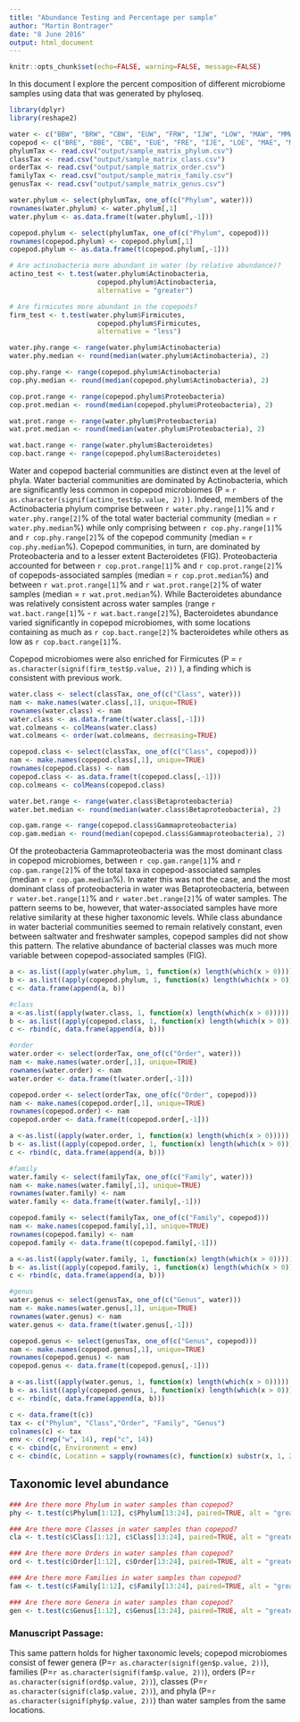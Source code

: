 ```yaml
---
title: "Abundance Testing and Percentage per sample"
author: "Martin Bontrager"
date: "8 June 2016"
output: html_document
---
```


```r
knitr::opts_chunk$set(echo=FALSE, warning=FALSE, message=FALSE)
```

In this document I explore the percent composition of different microbiome samples using data that was generated by phyloseq.

```r
library(dplyr)
library(reshape2)

water <- c("BBW", "BRW", "CBW", "EUW", "FRW", "IJW", "LOW", "MAW", "MMW", "POW", "RMW", "SCW", "TXW", "VIW")
copepod <- c("BRE", "BBE", "CBE", "EUE", "FRE", "IJE", "LOE", "MAE", "MME", "POE", "RME", "SCE", "TXE", "VIE")
phylumTax <- read.csv("output/sample_matrix_phylum.csv")
classTax <- read.csv("output/sample_matrix_class.csv")
orderTax <- read.csv("output/sample_matrix_order.csv")
familyTax <- read.csv("output/sample_matrix_family.csv")
genusTax <- read.csv("output/sample_matrix_genus.csv")
```



```r
water.phylum <- select(phylumTax, one_of(c("Phylum", water)))
rownames(water.phylum) <- water.phylum[,1]
water.phylum <- as.data.frame(t(water.phylum[,-1]))

copepod.phylum <- select(phylumTax, one_of(c("Phylum", copepod)))
rownames(copepod.phylum) <- copepod.phylum[,1]
copepod.phylum <- as.data.frame(t(copepod.phylum[,-1]))

# Are actinobacteria more abundant in water (by relative abundance)?
actino_test <- t.test(water.phylum$Actinobacteria, 
                      copepod.phylum$Actinobacteria, 
                      alternative = "greater")

# Are firmicutes more abundant in the copepods?
firm_test <- t.test(water.phylum$Firmicutes, 
                      copepod.phylum$Firmicutes, 
                      alternative = "less")

water.phy.range <- range(water.phylum$Actinobacteria)
water.phy.median <- round(median(water.phylum$Actinobacteria), 2)

cop.phy.range <- range(copepod.phylum$Actinobacteria)
cop.phy.median <- round(median(copepod.phylum$Actinobacteria), 2)

cop.prot.range <- range(copepod.phylum$Proteobacteria)
cop.prot.median <- round(median(copepod.phylum$Proteobacteria), 2)

wat.prot.range <- range(water.phylum$Proteobacteria)
wat.prot.median <- round(median(water.phylum$Proteobacteria), 2)

wat.bact.range <- range(water.phylum$Bacteroidetes)
cop.bact.range <- range(copepod.phylum$Bacteroidetes)
```

Water and copepod bacterial communities are distinct even at the level of phyla. Water bacterial communities are dominated by Actinobacteria, which are significantly less common in copepod microbiomes (P = `r as.character(signif(actino_test$p.value, 2))` ). Indeed, members of the Actinobacteria phylum comprise between `r water.phy.range[1]`% and `r water.phy.range[2]`% of the total water bacterial community (median = `r water.phy.median`%) while only comprising between `r cop.phy.range[1]`% and `r cop.phy.range[2]`% of the copepod community (median = `r cop.phy.median`%). Copepod communities, in turn, are dominated by Proteobacteria and to a lesser extent Bacteroidetes (FIG). Proteobacteria accounted for between `r cop.prot.range[1]`% and `r cop.prot.range[2]`% of copepods-associated samples (median = `r cop.prot.median`%) and between `r wat.prot.range[1]`% and `r wat.prot.range[2]`% of water samples (median = `r wat.prot.median`%). While Bacteroidetes abundance was relatively consistent across water samples (range `r wat.bact.range[1]`% - `r wat.bact.range[2]`%), Bacteroidetes abundance varied significantly in copepod microbiomes, with some locations containing as much as `r cop.bact.range[2]`% bacteroidetes while others as low as `r cop.bact.range[1]`%.

Copepod microbiomes were also enriched for Firmicutes (P = `r as.character(signif(firm_test$p.value, 2))` ), a finding which is consistent with previous work.

```r
water.class <- select(classTax, one_of(c("Class", water)))
nam <- make.names(water.class[,1], unique=TRUE)
rownames(water.class) <- nam
water.class <- as.data.frame(t(water.class[,-1]))
wat.colmeans <- colMeans(water.class)
wat.colmeans <- order(wat.colmeans, decreasing=TRUE)

copepod.class <- select(classTax, one_of(c("Class", copepod)))
nam <- make.names(copepod.class[,1], unique=TRUE)
rownames(copepod.class) <- nam
copepod.class <- as.data.frame(t(copepod.class[,-1]))
cop.colmeans <- colMeans(copepod.class)

water.bet.range <- range(water.class$Betaproteobacteria)
water.bet.median <- round(median(water.class$Betaproteobacteria), 2)

cop.gam.range <- range(copepod.class$Gammaproteobacteria)
cop.gam.median <- round(median(copepod.class$Gammaproteobacteria), 2)


```

Of the proteobacteria Gammaproteobacteria was the most dominant class in copepod microbiomes, between `r cop.gam.range[1]`% and `r cop.gam.range[2]`% of the total taxa in copepod-associated samples (median = `r cop.gam.median`%). In water this was not the case, and the most dominant class of proteobacteria in water was Betaproteobacteria, between `r water.bet.range[1]`% and `r water.bet.range[2]`% of water samples. The pattern seems to be, however, that water-associated samples have more relative similarity at these higher taxonomic levels. While class abundance in water bacterial communities seemed to remain relatively constant, even between saltwater and freshwater samples, copepod samples did not show this pattern. The relative abundance of bacterial classes was much more variable between copepod-associated samples (FIG).

```r
a <- as.list((apply(water.phylum, 1, function(x) length(which(x > 0)))))
b <- as.list((apply(copepod.phylum, 1, function(x) length(which(x > 0)))))
c <- data.frame(append(a, b))

#class
a <-as.list((apply(water.class, 1, function(x) length(which(x > 0)))))
b <- as.list((apply(copepod.class, 1, function(x) length(which(x > 0)))))
c <- rbind(c, data.frame(append(a, b)))

#order
water.order <- select(orderTax, one_of(c("Order", water)))
nam <- make.names(water.order[,1], unique=TRUE)
rownames(water.order) <- nam
water.order <- data.frame(t(water.order[,-1]))

copepod.order <- select(orderTax, one_of(c("Order", copepod)))
nam <- make.names(copepod.order[,1], unique=TRUE)
rownames(copepod.order) <- nam
copepod.order <- data.frame(t(copepod.order[,-1]))

a <-as.list((apply(water.order, 1, function(x) length(which(x > 0)))))
b <- as.list((apply(copepod.order, 1, function(x) length(which(x > 0)))))
c <- rbind(c, data.frame(append(a, b)))

#family
water.family <- select(familyTax, one_of(c("Family", water)))
nam <- make.names(water.family[,1], unique=TRUE)
rownames(water.family) <- nam
water.family <- data.frame(t(water.family[,-1]))

copepod.family <- select(familyTax, one_of(c("Family", copepod)))
nam <- make.names(copepod.family[,1], unique=TRUE)
rownames(copepod.family) <- nam
copepod.family <- data.frame(t(copepod.family[,-1]))

a <-as.list((apply(water.family, 1, function(x) length(which(x > 0)))))
b <- as.list((apply(copepod.family, 1, function(x) length(which(x > 0)))))
c <- rbind(c, data.frame(append(a, b)))

#genus
water.genus <- select(genusTax, one_of(c("Genus", water)))
nam <- make.names(water.genus[,1], unique=TRUE)
rownames(water.genus) <- nam
water.genus <- data.frame(t(water.genus[,-1]))

copepod.genus <- select(genusTax, one_of(c("Genus", copepod)))
nam <- make.names(copepod.genus[,1], unique=TRUE)
rownames(copepod.genus) <- nam
copepod.genus <- data.frame(t(copepod.genus[,-1]))

a <-as.list((apply(water.genus, 1, function(x) length(which(x > 0)))))
b <- as.list((apply(copepod.genus, 1, function(x) length(which(x > 0)))))
c <- rbind(c, data.frame(append(a, b)))

c <- data.frame(t(c))
tax <- c("Phylum", "Class","Order", "Family", "Genus")
colnames(c) <- tax
env <- c(rep("w", 14), rep("c", 14))
c <- cbind(c, Environment = env)
c <- cbind(c, Location = sapply(rownames(c), function(x) substr(x, 1, 2)))
```

## Taxonomic level abundance

```r
### Are there more Phylum in water samples than copepod? 
phy <- t.test(c$Phylum[1:12], c$Phylum[13:24], paired=TRUE, alt = "greater")

### Are there more Classes in water samples than copepod? 
cla <- t.test(c$Class[1:12], c$Class[13:24], paired=TRUE, alt = "greater")

### Are there more Orders in water samples than copepod? 
ord <- t.test(c$Order[1:12], c$Order[13:24], paired=TRUE, alt = "greater")

### Are there more Families in water samples than copepod? 
fam <- t.test(c$Family[1:12], c$Family[13:24], paired=TRUE, alt = "greater")

### Are there more Genera in water samples than copepod? 
gen <- t.test(c$Genus[1:12], c$Genus[13:24], paired=TRUE, alt = "greater")
```

### Manuscript Passage:

This same pattern holds for higher taxonomic levels; copepod microbiomes consist of fewer genera (P=`r as.character(signif(gen$p.value, 2))`), families (P=`r as.character(signif(fam$p.value, 2))`), orders (P=`r as.character(signif(ord$p.value, 2))`), classes (P=`r as.character(signif(cla$p.value, 2))`), and phyla (P=`r as.character(signif(phy$p.value, 2))`) than water samples from the same locations.
